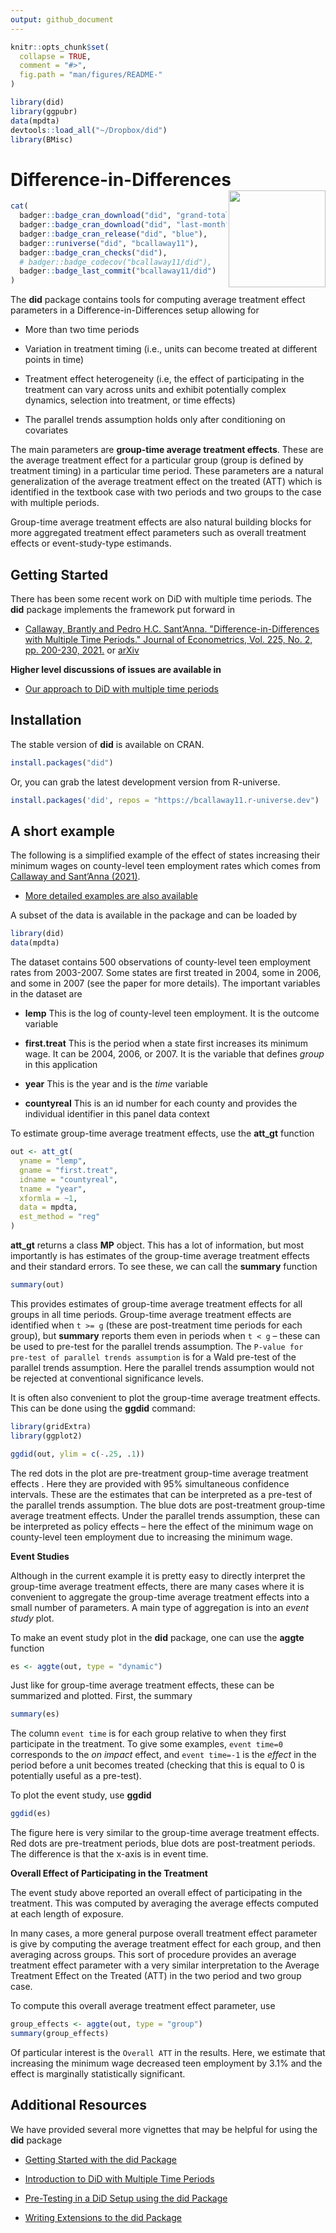 ---
output: github_document
---

<!-- README.md is generated from README.Rmd. Please edit that file -->

```{r, echo = FALSE}
knitr::opts_chunk$set(
  collapse = TRUE,
  comment = "#>",
  fig.path = "man/figures/README-"
)
```

```{r, echo=FALSE, results="hide", warning=FALSE, message=FALSE}
library(did)
library(ggpubr)
data(mpdta)
devtools::load_all("~/Dropbox/did")
library(BMisc)
```
# Difference-in-Differences <img src="man/figures/logo.png" align="right" alt="" width="155" />

```{r echo=FALSE, results='asis', message=FALSE, warning=FALSE}
cat(
  badger::badge_cran_download("did", "grand-total", "blue"),
  badger::badge_cran_download("did", "last-month", "blue"),
  badger::badge_cran_release("did", "blue"),
  badger::runiverse("did", "bcallaway11"),
  badger::badge_cran_checks("did"),
  # badger::badge_codecov("bcallaway11/did"),
  badger::badge_last_commit("bcallaway11/did")
)
```

<!-- README.md is generated from README.Rmd. Please edit that file -->

The **did** package contains tools for computing average treatment effect parameters in a Difference-in-Differences setup allowing for

* More than two time periods

* Variation in treatment timing (i.e., units can become treated at different points in time)

* Treatment effect heterogeneity (i.e, the effect of participating in the treatment can vary across units and exhibit potentially complex dynamics, selection into treatment, or time effects)

* The parallel trends assumption holds only after conditioning on covariates

The main parameters are **group-time average treatment effects**.  These are the average treatment effect for a particular group (group is defined by treatment timing) in a particular time period.  These parameters are a natural generalization of the average treatment effect on the treated (ATT) which is identified in the textbook case with two periods and two groups to the case with multiple periods.

Group-time average treatment effects are also natural building blocks for more aggregated treatment effect parameters such as overall treatment effects or event-study-type estimands.


## Getting Started

There has been some recent work on DiD with multiple time periods.  The **did** package implements the framework put forward in

* [Callaway, Brantly and Pedro H.C. Sant'Anna.  \"Difference-in-Differences with Multiple Time Periods.\" Journal of Econometrics, Vol. 225, No. 2, pp. 200-230, 2021.](https://doi.org/10.1016/j.jeconom.2020.12.001) or [arXiv](https://arxiv.org/abs/1803.09015)


**Higher level discussions of issues are available in**

* [Our approach to DiD with multiple time periods](https://bcallaway11.github.io/did/articles/multi-period-did.html)


## Installation

The stable version of **did** is available on CRAN.

```{r eval=FALSE}
install.packages("did")
```

Or, you can grab the latest development version from R-universe.

```{r r-universe-installation, eval = FALSE}
install.packages('did', repos = "https://bcallaway11.r-universe.dev")
```

## A short example

The following is a simplified example of the effect of states increasing their minimum wages on county-level teen employment rates which comes from [Callaway and Sant'Anna (2021)](https://authors.elsevier.com/a/1cFzc15Dji4pnC).

* [More detailed examples are also available](https://bcallaway11.github.io/did/articles/did-basics.html)

A subset of the data is available in the package and can be loaded by
```{r eval=FALSE}
library(did)
data(mpdta)
```

The dataset contains 500 observations of county-level teen employment rates from 2003-2007.  Some states are first treated in 2004, some in 2006, and some in 2007 (see the paper for more details).  The important variables in the dataset are

* **lemp** This is the log of county-level teen employment.  It is the outcome variable

* **first.treat** This is the period when a state first increases its minimum wage.  It can be 2004, 2006, or 2007.  It is the variable that defines *group* in this application

* **year** This is the year and is the *time* variable

* **countyreal** This is an id number for each county and provides the individual identifier in this panel data context

To estimate group-time average treatment effects, use the **att_gt** function

```{r}
out <- att_gt(
  yname = "lemp",
  gname = "first.treat",
  idname = "countyreal",
  tname = "year",
  xformla = ~1,
  data = mpdta,
  est_method = "reg"
)
```

**att_gt** returns a class **MP** object.  This has a lot of information, but most importantly is has estimates of the group-time average treatment effects and their standard errors.  To see these, we can call the **summary** function

```{r}
summary(out)
```

This provides estimates of group-time average treatment effects for all groups in all time periods.  Group-time average treatment effects are identified when ` t >= g` (these are post-treatment time periods for each group), but **summary** reports them even in periods when `t < g` -- these can be used to pre-test for the parallel trends assumption.  The `P-value for pre-test of parallel trends assumption` is for a Wald pre-test of the parallel trends assumption.  Here the parallel trends assumption would not be rejected at conventional significance levels.

It is often also convenient to plot the group-time average treatment effects.  This can be done using the **ggdid** command:

```{r echo=FALSE}
library(gridExtra)
library(ggplot2)
```

```{r, fig.width=8, fig.height=10, fig.align='center', out.width="90%", dpi = 200}
ggdid(out, ylim = c(-.25, .1))
```

The red dots in the plot are pre-treatment group-time average treatment effects .  Here they are provided with 95\% simultaneous confidence intervals. These are the estimates that can be interpreted as a pre-test of the parallel trends assumption. The blue dots are post-treatment group-time average treatment effects.  Under the parallel trends assumption, these can be interpreted as policy effects -- here the effect of the minimum wage on county-level teen employment due to increasing the minimum wage.

**Event Studies**

Although in the current example it is pretty easy to directly interpret the group-time average treatment effects, there are many cases where it is convenient to aggregate the group-time average treatment effects into a small number of parameters.  A main type of aggregation is into an *event study* plot.

To make an event study plot in the **did** package, one can use the **aggte** function
```{r, fig.width=8,fig.height=5, fig.align='center', out.width="90%", dpi = 200}
es <- aggte(out, type = "dynamic")
```

Just like for group-time average treatment effects, these can be summarized and plotted.  First, the summary
```{r}
summary(es)
```

The column `event time` is for each group relative to when they first participate in the treatment.  To give some examples, `event time=0` corresponds to the *on impact* effect, and `event time=-1` is the *effect* in the period before a unit becomes treated (checking that this is equal to 0 is potentially useful as a pre-test).

To plot the event study, use **ggdid**
```{r, fig.width=8,fig.height=5, fig.align='center', out.width="90%", dpi = 200}
ggdid(es)
```

The figure here is very similar to the group-time average treatment effects.  Red dots are pre-treatment periods, blue dots are post-treatment periods.  The difference is that the x-axis is in event time.

**Overall Effect of Participating in the Treatment**

The event study above reported an overall effect of participating in the treatment.  This was computed by averaging the average effects computed at each length of exposure.

In many cases, a more general purpose overall treatment effect parameter is give by computing the average treatment effect for each group, and then averaging across groups.  This sort of procedure provides an average treatment effect parameter with a very similar interpretation to the Average Treatment Effect on the Treated (ATT) in the two period and two group case.

To compute this overall average treatment effect parameter, use
```{r}
group_effects <- aggte(out, type = "group")
summary(group_effects)
```

Of particular interest is the `Overall ATT` in the results.  Here, we estimate that increasing the minimum wage decreased teen employment by 3.1\% and the effect is marginally statistically significant.

## Additional Resources

We have provided several more vignettes that may be helpful for using the **did** package

* [Getting Started with the did Package](https://bcallaway11.github.io/did/articles/did-basics.html)

* [Introduction to DiD with Multiple Time Periods](https://bcallaway11.github.io/did/articles/multi-period-did.html)

* [Pre-Testing in a DiD Setup using the did Package](https://bcallaway11.github.io/did/articles/pre-testing.html)

* [Writing Extensions to the did Package](https://bcallaway11.github.io/did/articles/extensions.html)
